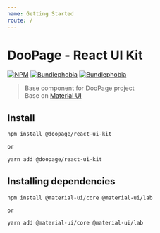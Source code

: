 ```yaml
---
name: Getting Started
route: /
---
```


# DooPage - React UI Kit

[![NPM](https://img.shields.io/npm/v/@doopage/react-ui-kit.svg)](https://www.npmjs.com/package/@doopage/react-ui-kit)
[![Bundlephobia](https://badgen.net/bundlephobia/tree-shaking/@doopage/react-ui-kit)](https://bundlephobia.com/result?p=@doopage/react-ui-kit@latest)
[![Bundlephobia](https://badgen.net/bundlephobia/minzip/@doopage/react-ui-kit)](https://bundlephobia.com/result?p=@doopage/react-ui-kit@latest)

> Base component for DooPage project<br/>Base on [Material UI](material-ui.com)

## Install

```bash
npm install @doopage/react-ui-kit

or

yarn add @doopage/react-ui-kit
```

## Installing dependencies

```bash
npm install @material-ui/core @material-ui/lab

or

yarn add @material-ui/core @material-ui/lab
```
